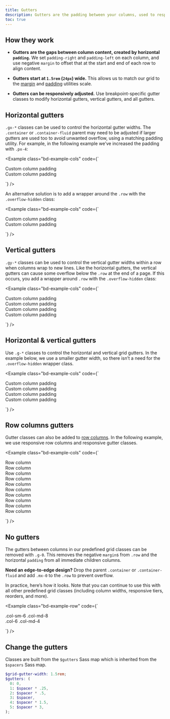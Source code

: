 ```yaml
---
title: Gutters
description: Gutters are the padding between your columns, used to responsively space and align content in the Bootstrap grid system.
toc: true
---
```


## How they work

- **Gutters are the gaps between column content, created by horizontal `padding`.** We set `padding-right` and `padding-left` on each column, and use negative `margin` to offset that at the start and end of each row to align content.

- **Gutters start at `1.5rem` (`24px`) wide.** This allows us to match our grid to the [margin]([[docsref:/utilities/margin]]) and [padding]([[docsref:/utilities/padding]]) utilities scale.

- **Gutters can be responsively adjusted.** Use breakpoint-specific gutter classes to modify horizontal gutters, vertical gutters, and all gutters.

## Horizontal gutters

`.gx-*` classes can be used to control the horizontal gutter widths. The `.container` or `.container-fluid` parent may need to be adjusted if larger gutters are used too to avoid unwanted overflow, using a matching padding utility. For example, in the following example we’ve increased the padding with `.px-4`:

<Example class="bd-example-cols" code={`<div class="container px-4 text-center">
    <div class="row gx-5">
      <div class="col">
        <div class="p-3">Custom column padding</div>
      </div>
      <div class="col">
        <div class="p-3">Custom column padding</div>
      </div>
    </div>
  </div>`} />

An alternative solution is to add a wrapper around the `.row` with the `.overflow-hidden` class:

<Example class="bd-example-cols" code={`<div class="container overflow-hidden text-center">
    <div class="row gx-5">
      <div class="col">
        <div class="p-3">Custom column padding</div>
      </div>
      <div class="col">
        <div class="p-3">Custom column padding</div>
      </div>
    </div>
  </div>`} />

## Vertical gutters

`.gy-*` classes can be used to control the vertical gutter widths within a row when columns wrap to new lines. Like the horizontal gutters, the vertical gutters can cause some overflow below the `.row` at the end of a page. If this occurs, you add a wrapper around `.row` with the `.overflow-hidden` class:

<Example class="bd-example-cols" code={`<div class="container overflow-hidden text-center">
    <div class="row gy-5">
      <div class="col-6">
        <div class="p-3">Custom column padding</div>
      </div>
      <div class="col-6">
        <div class="p-3">Custom column padding</div>
      </div>
      <div class="col-6">
        <div class="p-3">Custom column padding</div>
      </div>
      <div class="col-6">
        <div class="p-3">Custom column padding</div>
      </div>
    </div>
  </div>`} />

## Horizontal & vertical gutters

Use `.g-*` classes to control the horizontal and vertical grid gutters. In the example below, we use a smaller gutter width, so there isn’t a need for the `.overflow-hidden` wrapper class.

<Example class="bd-example-cols" code={`<div class="container text-center">
    <div class="row g-2">
      <div class="col-6">
        <div class="p-3">Custom column padding</div>
      </div>
      <div class="col-6">
        <div class="p-3">Custom column padding</div>
      </div>
      <div class="col-6">
        <div class="p-3">Custom column padding</div>
      </div>
      <div class="col-6">
        <div class="p-3">Custom column padding</div>
      </div>
    </div>
  </div>`} />

## Row columns gutters

Gutter classes can also be added to [row columns]([[docsref:/layout/grid#row-columns]]). In the following example, we use responsive row columns and responsive gutter classes.

<Example class="bd-example-cols" code={`<div class="container text-center">
    <div class="row row-cols-2 row-cols-lg-5 g-2 g-lg-3">
      <div class="col">
        <div class="p-3">Row column</div>
      </div>
      <div class="col">
        <div class="p-3">Row column</div>
      </div>
      <div class="col">
        <div class="p-3">Row column</div>
      </div>
      <div class="col">
        <div class="p-3">Row column</div>
      </div>
      <div class="col">
        <div class="p-3">Row column</div>
      </div>
      <div class="col">
        <div class="p-3">Row column</div>
      </div>
      <div class="col">
        <div class="p-3">Row column</div>
      </div>
      <div class="col">
        <div class="p-3">Row column</div>
      </div>
      <div class="col">
        <div class="p-3">Row column</div>
      </div>
      <div class="col">
        <div class="p-3">Row column</div>
      </div>
    </div>
  </div>`} />

## No gutters

The gutters between columns in our predefined grid classes can be removed with `.g-0`. This removes the negative `margin`s from `.row` and the horizontal `padding` from all immediate children columns.

**Need an edge-to-edge design?** Drop the parent `.container` or `.container-fluid` and add `.mx-0` to the `.row` to prevent overflow.

In practice, here’s how it looks. Note that you can continue to use this with all other predefined grid classes (including column widths, responsive tiers, reorders, and more).

<Example class="bd-example-row" code={`<div class="row g-0 text-center">
    <div class="col-sm-6 col-md-8">.col-sm-6 .col-md-8</div>
    <div class="col-6 col-md-4">.col-6 .col-md-4</div>
  </div>`} />

## Change the gutters

Classes are built from the `$gutters` Sass map which is inherited from the `$spacers` Sass map.

```scss
$grid-gutter-width: 1.5rem;
$gutters: (
  0: 0,
  1: $spacer * .25,
  2: $spacer * .5,
  3: $spacer,
  4: $spacer * 1.5,
  5: $spacer * 3,
);
```
